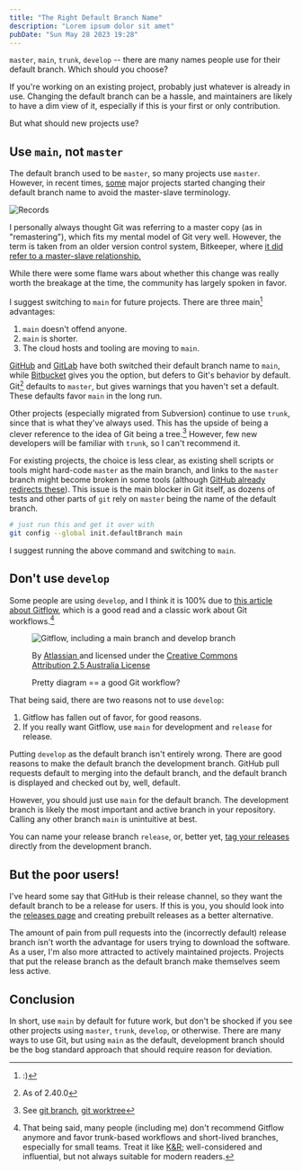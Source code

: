 ```yaml
---
title: "The Right Default Branch Name"
description: "Lorem ipsum dolor sit amet"
pubDate: "Sun May 28 2023 19:28"
---
```


`master`, `main`, `trunk`, `develop` -- there are many names people use for
their default branch. Which should you choose?

If you're working on an existing project, probably just whatever is already in
use. Changing the default branch can be a hassle, and maintainers are likely to
have a dim view of it, especially if this is your first or only contribution.

But what should new projects use?

## Use `main`, not `master`

The default branch used to be `master`, so many projects use `master`. However,
in recent times, [some](https://groups.google.com/a/chromium.org/g/chromium-dev/c/mQ1u-I5U500/m/FdvzlTzhAAAJ?pli=1)
major projects started changing their default branch name
to avoid the master-slave terminology.

<p>
<Image src={records} alt="Records" quality="low" />
</p>

<aside>
I personally always thought Git was referring to a master copy (as in
"remastering"), which fits my mental model of Git very well. However, the
term is taken from an older version control system, Bitkeeper, where <a href="https://mail.gnome.org/archives/desktop-devel-list/2019-May/msg00066.html"> it did refer to a master-slave relationship. </a>
</aside>

While there were some flame wars about whether this change was really worth the
breakage at the time, the community has largely spoken in favor.

I suggest switching to `main` for future projects. There are three main[^hehe] advantages:

1. `main` doesn't offend anyone.
2. `main` is shorter.
3. The cloud hosts and tooling are moving to `main`.

[GitHub](https://github.blog/changelog/2020-10-01-the-default-branch-for-newly-created-repositories-is-now-main/)
and [GitLab](https://about.gitlab.com/blog/2021/03/10/new-git-default-branch-name/)
have both switched their default branch name to `main`, while
[Bitbucket](https://confluence.atlassian.com/bitbucketserver/setting-a-system-wide-default-branch-name-1021220665.html)
gives you the option, but defers to Git's behavior by default.
Git[^git-version] defaults to `master`, but gives warnings that you haven't set
a default. These defaults favor `main` in the long run.

Other projects (especially migrated from Subversion) continue to use `trunk`,
since that is what they've always used. This has the upside of being a clever
reference to the idea of Git being a tree.[^tree] However, few new developers will
be familiar with `trunk`, so I can't recommend it.

For existing projects, the choice is less clear, as existing shell scripts or
tools might hard-code `master` as the main branch, and links to the `master`
branch might become broken in some tools (although
[GitHub already redirects these](https://github.com/github/renaming/)). This
issue is the main blocker in Git itself, as dozens of tests and other parts of
`git` rely on `master` being the name of the default branch.

```bash
# just run this and get it over with
git config --global init.defaultBranch main
```

I suggest running the above command and switching to `main`.

## Don't use `develop`

Some people are using `develop`, and I think it is 100% due to [this
article about Gitflow](https://www.atlassian.com/git/tutorials/comparing-workflows/gitflow-workflow),
which is a good read and a classic work about Git workflows.[^gitflow]

<figure>
    <a>
        <img 
            src="/atlassian-gitflow.svg"
            alt="Gitflow, including a main branch and develop branch"
        />
    </a>
    <figcaption>
        <p class="text-xs">
            By
            <a href="https://www.atlassian.com/git/tutorials/comparing-workflows/gitflow-workflow">
                Atlassian
            </a>
            and licensed under the 
            <a href="http://creativecommons.org/licenses/by/2.5/au/">
                Creative Commons Attribution 2.5 Australia License
            </a>
        </p>
        <p class="m-0 md:text-base">Pretty diagram == a good Git workflow?</p>
    </figcaption>
</figure>

That being said, there are two reasons not to use `develop`:

1. Gitflow has fallen out of favor, for good reasons.
2. If you really want Gitflow, use `main` for development and `release` for release.

Putting `develop` as the default branch isn't entirely wrong. There are good
reasons to make the default branch the development branch. GitHub pull requests
default to merging into the default branch, and the default branch is displayed
and checked out by, well, default.

However, you should just use `main` for the default branch. The development
branch is likely the most important and active branch in your repository.
Calling any other branch `main` is unintuitive at best.

You can name your release branch `release`, or, better yet, [tag your releases](https://git-scm.com/book/en/v2/Git-Basics-Tagging)
directly from the development branch.

## But the poor users!

I've heard some say that GitHub is their release channel, so they want the
default branch to be a release for users. If this is you, you should look
into the [releases page](https://docs.github.com/en/repositories/releasing-projects-on-github/about-releases)
and creating prebuilt releases as a better alternative.

The amount of pain from pull requests into the (incorrectly default) release
branch isn't worth the advantage for users trying to download the software. As
a user, I'm also more attracted to actively maintained projects. Projects that
put the release branch as the default branch make themselves seem less active.

## Conclusion

In short, use `main` by default for future work, but don't be shocked if you
see other projects using `master`, `trunk`, `develop`, or otherwise. There are
many ways to use Git, but using `main` as the default, development branch
should be the bog standard approach that should require reason for deviation.

[^hehe]: :)
[^git-version]: As of 2.40.0
[^tree]: See [git branch](https://git-scm.com/docs/git-branch), [git worktree](https://git-scm.com/docs/git-worktree)
[^gitflow]:
    That being said, many people (including me) don't recommend Gitflow anymore
    and favor trunk-based workflows and short-lived branches, especially for
    small teams. Treat it like
    [K&R](https://en.wikipedia.org/wiki/The_C_Programming_Language);
    well-considered and influential, but not always suitable for modern
    readers.
